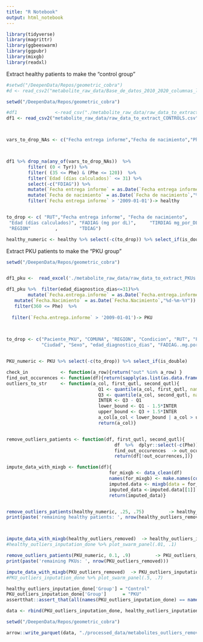 ```yaml
---
title: "R Notebook"
output: html_notebook
---
```


```r
library(tidyverse)
library(magrittr)
library(ggbeeswarm)
library(ggpubr)
library(mixgb)
library(readxl)
```

Extract healthy patients to make the "control group"
```r
#setwd("/DeepenData/Repos/geometric_cobra")
#d <- read_csv2("metabolite_raw_data/Base_de_datos_2010_2020_columnas_limpias.csv") %>% rename(Glu = Glt, Tyr = tir)
```


```r
setwd("/DeepenData/Repos/geometric_cobra")

#df1              <-read_csv("./metabolite_raw_data/raw_data_to_extract_controls.csv") %>% dplyr::select(!starts_with('...'))
df1 <- read_csv2("metabolite_raw_data/raw_data_to_extract_CONTROLS.csv") %>% rename(Glu = Glt, Tyr = tir)



vars_to_drop_NAs <- c("Fecha entrega informe","Fecha de nacimiento","Phe","Tyr", "Edad (días calculados)")



df1 %>% drop_na(any_of(vars_to_drop_NAs))  %>%
        filter( (0 < Tyr)) %>%
        filter( (35 <= Phe) & (Phe <= 120))  %>%   
        filter(`Edad (días calculados)` <= 31) %>% 
        select(-c("FDIAG")) %>%
        mutate(`Fecha entrega informe` = as.Date(`Fecha entrega informe`,"%d-%m-%Y"))  %>% 
        mutate(`Fecha de nacimiento` = as.Date(`Fecha de nacimiento`,"%d-%m-%Y")) %>%
        filter(`Fecha entrega informe` > '2009-01-01')-> healthy


to_drop <- c( "RUT","Fecha entrega informe", "Fecha de nacimiento",    "estudio molecular",      "Ciudad",                 "Sexo" , 
 "Edad (días calculados)", "FADIAG (mg por dL)",     "TIRDIAG mg_por_DL" ,     "razon_FADIAG_TIRDIAG" ,  "COMUNA",
 "REGION"         ,        "TDIAG")

healthy_numeric <- healthy %>% select(-c(to_drop)) %>% select_if(is_double)
```


Extract PKU patients to make the "PKU group"

```r
setwd("/DeepenData/Repos/geometric_cobra")


df1_pku <-  read_excel('./metabolite_raw_data/raw_data_to_extract_PKUs.xlsx') %>% dplyr::select(-c("...1"))

df1_pku %>%  filter(edad_diagnostico_dias<=31)%>%
        mutate(`Fecha.entrega.informe` = as.Date(`Fecha.entrega.informe`,"%d-%m-%Y"))%>%
   mutate(`Fecha.Nacimiento` = as.Date(`Fecha.Nacimiento`,"%d-%m-%Y"))  %>%
   filter(360 <= Phe)  %>%   
  
  filter(`Fecha.entrega.informe` > '2009-01-01')-> PKU
  


to_drop <- c("Paciente_PKU", "COMUNA", "REGION", "Condicion", "RUT", "Fecha.entrega.informe", "Fecha.Nacimiento", "estudio.molecular",
             "Ciudad", "Sexo", "edad_diagnostico_dias", "FADIAG..mg.por.dL.",    "TIRDIAG.mg_por_dL","razon_FADIAG_TIRDIAG" ,"TDIAG")


PKU_numeric <- PKU %>% select(-c(to_drop)) %>% select_if(is_double)
```


```r
check_in            <- function(a_row){return("out" %in% a_row) }
find_out_occurences <- function(df){return(sapply(as.list(as.data.frame(t(df))), check_in) %>% as.vector())}
outliers_to_str     <- function(a_col, first_qutl, second_qutl){
                                  Q1 <- quantile(a_col, first_qutl, names = FALSE, na.rm =T)
                                  Q3 <- quantile(a_col, second_qutl, names = FALSE, na.rm =T)
                                  INTER <- Q3 - Q1
                                  lower_bound <- Q1 - 1.5*INTER
                                  upper_bound <- Q3 + 1.5*INTER
                                  a_col[a_col < lower_bound | a_col > upper_bound] <- "out"
                                  return(a_col)}


remove_outliers_patients <- function(df, first_qutl, second_qutl){
                                        df  %>%  dplyr::select(-c(Phe)) %>% mutate_all(outliers_to_str, first_qutl, second_qutl)  %>% 
                                        find_out_occurences  -> out_ocurrences
                                        return(df[!out_ocurrences,])}

impute_data_with_mixgb <- function(df){
                                      for_mixgb <- data_clean(df) 
                                      names(for_mixgb) <- make.names(colnames(for_mixgb))
                                      imputed.data <- mixgb(data = for_mixgb, m = 1, nthread = 20, pmm.k = 10, initial.num = 'median')
                                      imputed_data <-imputed.data[[1]] %>% as.data.frame()
                                      return(imputed_data)}



```



```r
remove_outliers_patients(healthy_numeric, .25, .75)         -> healthy_outliers_removed
print(paste('remaining healthy patients: ', nrow(healthy_outliers_removed)))



impute_data_with_mixgb(healthy_outliers_removed)  -> healthy_outliers_inputation_done
#healthy_outliers_inputation_done %>% plot_swarm_panel(.01, .1)
```



```r
remove_outliers_patients(PKU_numeric, 0.1, .9)         -> PKU_outliers_removed
print(paste('remaining PKUs: ', nrow(PKU_outliers_removed)))

impute_data_with_mixgb(PKU_outliers_removed)  -> PKU_outliers_inputation_done
#PKU_outliers_inputation_done %>% plot_swarm_panel(.5, .7)
```

```r
healthy_outliers_inputation_done['Group'] = "Control"
PKU_outliers_inputation_done['Group']      = "PKU"
assertthat::assert_that(all(names(PKU_outliers_inputation_done) == names(healthy_outliers_inputation_done)))

data <- rbind(PKU_outliers_inputation_done, healthy_outliers_inputation_done)
```
```r
setwd("/DeepenData/Repos/geometric_cobra")

arrow::write_parquet(data, "./processed_data/metabolites_outliers_removed_and_imputed.parquet.gzip" ,  compression = "gzip")

```















